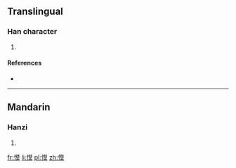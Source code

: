 ==Translingual==

===Han character===
{{Han char|rn=61|rad=心|as=11|sn=14|four=9403<sub>4</sub>|canj=心廿日大 (PTAK)}}

# {{defn|Han|sort=心11}}

====References====
* {{Han ref|kx=0398.310|dkj=11086|dj=0737.250|hdz=42344.130|uh=6154|ud=24916|bh=E1CE|bd=57806}}

----

==Mandarin==

===Hanzi===
{{cmn-hanzi|pin=[[mò]] ([[mo4]])|wg=mo<sup>4</sup>}}

# {{defn|Mandarin|sort=心11}}

[[fr:慔]]
[[li:慔]]
[[pl:慔]]
[[zh:慔]]